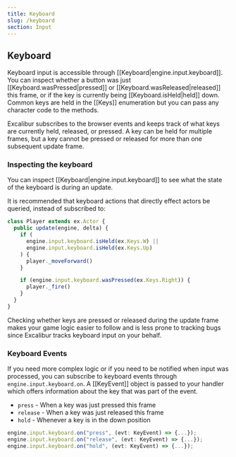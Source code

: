 ```yaml
---
title: Keyboard
slug: /keyboard
section: Input
---
```


## Keyboard

Keyboard input is accessible through [[Keyboard|engine.input.keyboard]]. You can inspect
whether a button was just [[Keyboard.wasPressed|pressed]] or [[Keyboard.wasReleased|released]] this frame, or
if the key is currently being [[Keyboard.isHeld|held]] down. Common keys are held in the [[Keys]]
enumeration but you can pass any character code to the methods.

Excalibur subscribes to the browser events and keeps track of
what keys are currently held, released, or pressed. A key can be held
for multiple frames, but a key cannot be pressed or released for more than one subsequent
update frame.

### Inspecting the keyboard

You can inspect [[Keyboard|engine.input.keyboard]] to see what the state of the keyboard
is during an update.

It is recommended that keyboard actions that directly effect actors be queried, instead of subscribed to:

```ts
class Player extends ex.Actor {
  public update(engine, delta) {
    if (
      engine.input.keyboard.isHeld(ex.Keys.W) ||
      engine.input.keyboard.isHeld(ex.Keys.Up)
    ) {
      player._moveForward()
    }

    if (engine.input.keyboard.wasPressed(ex.Keys.Right)) {
      player._fire()
    }
  }
}
```

Checking whether keys are pressed or released during the update frame makes your game logic easier to follow and is less prone to tracking bugs since Excalibur tracks keyboard input on your behalf.

### Keyboard Events

If you need more complex logic or if you need to be notified when input was processed, you can subscribe to keyboard events through `engine.input.keyboard.on`. A [[KeyEvent]] object is
passed to your handler which offers information about the key that was part of the event.

- `press` - When a key was just pressed this frame
- `release` - When a key was just released this frame
- `hold` - Whenever a key is in the down position

```ts
engine.input.keyboard.on("press", (evt: KeyEvent) => {...});
engine.input.keyboard.on("release", (evt: KeyEvent) => {...});
engine.input.keyboard.on("hold", (evt: KeyEvent) => {...});
```
